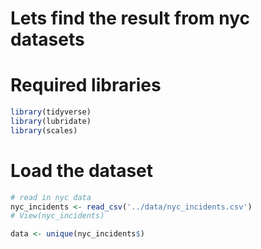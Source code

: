 # Lets find the result from nyc datasets


# Required libraries
```{r}
library(tidyverse)
library(lubridate)
library(scales)
```


# Load the dataset

```{r}
# read in nyc data
nyc_incidents <- read_csv('../data/nyc_incidents.csv')
# View(nyc_incidents)
```

```{r}
data <- unique(nyc_incidents$)

```


